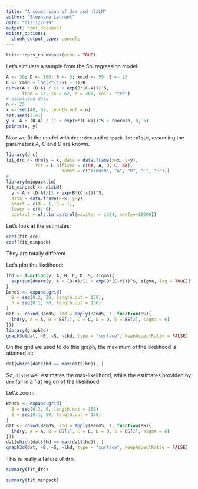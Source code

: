 ---
title: "A comparison of drm and nlsLM"
author: "Stéphane Laurent"
date: "01/11/2019"
output: html_document
editor_options: 
  chunk_output_type: console
---

```{r setup, include=FALSE}
knitr::opts_chunk$set(echo = TRUE)
```

Let's simulate a sample from the 5pl regression model:

```{r data}
A <- 30; D <- 100; B <- 5; xmid <- 55; S <- 25
C <- xmid + log(2^(1/S) - 1)/B 
curve(A + (D-A) / (1 + exp(B*(C-x)))^S, 
      from = 48, to = 62, n = 300, col = "red")
# simulated data
n <- 25
x <- seq(48, 62, length.out = n)
set.seed(3141)
y <- A + (D-A) / (1 + exp(B*(C-x)))^S + rnorm(n, 0, 6)
points(x, y)
```

Now we fit the model with `drc::drm` and `minpack.lm::nlsLM`, assuming the 
parameters $A$, $C$ and $D$ are known.

```{r fit, message=FALSE}
library(drc)
fit_drc <- drm(y ~ x, data = data.frame(x=x, y=y),
           fct = L.5(fixed = c(NA, A, D, C, NA),
                     names = c("minusB", "A", "D", "C", "S")))
#
library(minpack.lm)
fit_minpack <- nlsLM(
  y ~ A + (D-A)/(1 + exp(B*(C-x)))^S,
  data = data.frame(x=x, y=y),
  start = c(B = 1, S = 1),
  lower = c(0, 0),
  control = nls.lm.control(maxiter = 1024, maxfev=10000))
```

Let's look at the estimates:

```{r estimates}
coef(fit_drc)
coef(fit_minpack)
```

They are totally different. 

Let's plot the likelihood:

```{r graph1}
lhd <- function(y, A, B, C, D, S, sigma){
  exp(sum(dnorm(y, A + (D-A)/(1 + exp(B*(C-x)))^S, sigma, log = TRUE)))
}
BandS <- expand.grid(
  B = seq(0.2, 30, length.out = 150),
  S = seq(0.1, 50, length.out = 150)
)
dat <- cbind(BandS, lhd = apply(BandS, 1, function(BS){
  lhd(y, A = A, B = BS[1], C = C, D = D, S = BS[2], sigma = 6)
})) 
library(graph3d)
graph3d(dat, ~B, ~S, ~lhd, type = "surface", keepAspectRatio = FALSE)
```

On the grid we used to do this graph, the maximum of the likelihood is 
attained at:

```{r maxlhd}
dat[which(dat$lhd == max(dat$lhd)), ]
```

So, `nlsLM` well estimates the max-likelihood, while the estimates 
provided by `drm` fall in a flat region of the likelihood.

Let'z zoom:

```{r graph2}
BandS <- expand.grid(
  B = seq(0.2, 6, length.out = 150),
  S = seq(0.1, 50, length.out = 150)
)
dat <- cbind(BandS, lhd = apply(BandS, 1, function(BS){
  lhd(y, A = A, B = BS[1], C = C, D = D, S = BS[2], sigma = 6)
})) 
dat[which(dat$lhd == max(dat$lhd)), ]
graph3d(dat, ~B, ~S, ~lhd, type = "surface", keepAspectRatio = FALSE)
```

This is really a failure of `drm`:

```{r summary_drm}
summary(fit_drc)
```

```{r summary_nlsLM}
summary(fit_minpack)
```

